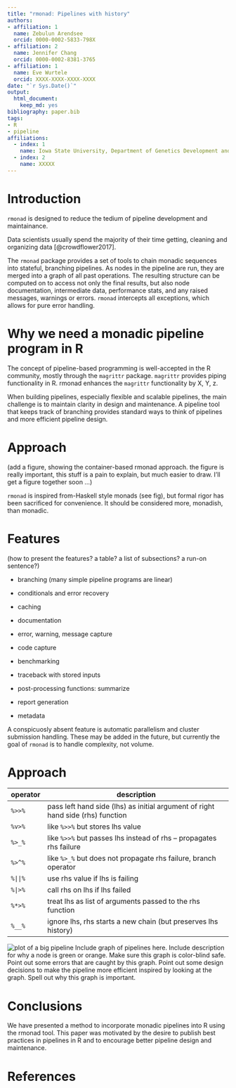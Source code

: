 ```yaml
---
title: "rmonad: Pipelines with history"
authors:
- affiliation: 1
  name: Zebulun Arendsee 
  orcid: 0000-0002-5833-798X
- affiliation: 2
  name: Jennifer Chang
  orcid: 0000-0002-8381-3765
- affiliation: 1
  name: Eve Wurtele
  orcid: XXXX-XXXX-XXXX-XXXX
date: "`r Sys.Date()`"
output:
  html_document:
    keep_md: yes
bibliography: paper.bib
tags:
- R
- pipeline
affiliations:
  - index: 1
    name: Iowa State University, Department of Genetics Development and Cell Biology
  - index: 2
    name: XXXXX
---
```


# Introduction

`rmonad` is designed to reduce the tedium of pipeline development and maintainance.

Data scientists usually spend the majority of their time getting, cleaning and
organizing data [@crowdflower2017]. 

The `rmonad` package provides a set of tools to chain monadic sequences into
stateful, branching pipelines. As nodes in the pipeline are run, they are
merged into a graph of all past operations. The resulting structure can be
computed on to access not only the final results, but also node documentation,
intermediate data, performance stats, and any raised messages, warnings or
errors. `rmonad` intercepts all exceptions, which allows for pure error
handling.


# Why we need a monadic pipeline program in R

The concept of pipeline-based programming is well-accepted in the R community,
mostly through the `magrittr` package. `magrittr` provides piping functionality
in R. rmonad enhances the `magrittr` functionality by X, Y, z.

When building pipelines, especially flexible and scalable pipelines, the main
challenge is to maintain clarity in design and maintenance. A pipeline tool
that keeps track of branching provides standard ways to think of pipelines and
more efficient pipeline design. 


# Approach

(add a figure, showing the container-based rmonad approach. the figure is
really important, this stuff is a pain to explain, but much easier to draw.
I'll get a figure together soon ...)

`rmonad` is inspired from-Haskell style monads (see fig), but formal rigor has
been sacrificed for convenience. It should be considered more, monadish, than
monadic.


# Features

(how to present the features? a table? a list of subsections? a run-on sentence?)

 * branching (many simple pipeline programs are linear)

 * conditionals and error recovery

 * caching

 * documentation

 * error, warning, message capture

 * code capture

 * benchmarking

 * traceback with stored inputs

 * post-processing functions: summarize

 * report generation

 * metadata

A conspicuosly absent feature is automatic parallelism and cluster submission
handling. These may be added in the future, but currently the goal of `rmonad`
is to handle complexity, not volume.

# Approach

 | operator | description                                                                     |
 | -------- | ------------------------------------------------------------------------------- |
 | `%>>%`   | pass left hand side (lhs) as initial argument of right hand side (rhs) function |
 | `%v>%`   | like `%>>%` but stores lhs value                                                |
 | `%>_%`   | like `%>>%` but passes lhs instead of rhs -- propagates rhs failure             |
 | `%>^%`   | like `%>_%` but does not propagate rhs failure, branch operator                 |
 | `%||%`   | use rhs value if lhs is failing                                                 |
 | `%|>%`   | call rhs on lhs if lhs failed                                                   |
 | `%*>%`   | treat lhs as list of arguments passed to the rhs function                       |
 | `%__%`   | ignore lhs, rhs starts a new chain (but preserves lhs history)                  |



![plot of a big pipeline](big-pipelines.png)
    Include graph of pipelines here. Include description for why a node is green or
    orange. Make sure this graph is color-blind safe. Point out some errors that
    are caught by this graph. Point out some design decisions to make the pipeline
    more efficient inspired by looking at the graph. Spell out why this graph is
    important.

# Conclusions

We have presented a method to incorporate monadic pipelines into R using the
rmonad tool. This paper was motivated by the desire to publish best practices
in pipelines in R and to encourage better pipeline design and maintenance. 

# References

